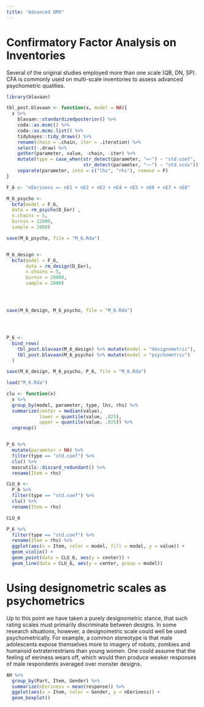 ```yaml
---
title: "Advanced DMX"
---
```


# Confirmatory Factor Analysis on Inventories

Several of the original studies employed more than one scale (QB, DN, SP). CFA is commonly used on multi-scale inventories to assess advanced psychometric qualities.

```r
library(blavaan)

tbl_post.blavaan <- function(x, model = NA){
  x %>% 
    blavaan::standardizedposterior() %>% 
    coda::as.mcmc() %>% 
    coda::as.mcmc.list() %>% 
    tidybayes::tidy_draws() %>% 
    rename(chain = .chain, iter = .iteration) %>% 
    select(-.draw) %>% 
    gather(parameter, value, -chain, -iter) %>% 
    mutate(type = case_when(str_detect(parameter, "=~") ~ "std.coef",
                            str_detect(parameter, "~~") ~ "std.vcov")) %>% 
    separate(parameter, into = c("lhs", "rhs"), remove = F)
}

F_6 <- "nEeriness =~ nE1 + nE2 + nE3 + nE4 + nE5 + nE6 + nE7 + nE8"

M_6_psycho <- 
  bcfa(model = F_6,
  data = rm_psycho(D_Eer) ,
  n.chains = 5,
  burnin = 12000,
  sample = 2000)

save(M_6_psycho, file = "M_6.Rda")


M_6_design <- 
  bcfa(model = F_6,
       data = rm_design(D_Eer),
       n.chains = 5,
       burnin = 20000,
       sample = 2000)




save(M_6_design, M_6_psycho, file = "M_6.Rda")




P_6 <- 
  bind_rows(
    tbl_post.blavaan(M_6_design) %>% mutate(model = "designometric"),
    tbl_post.blavaan(M_6_psycho) %>% mutate(model = "psychometric")
  ) 

save(M_6_design, M_6_psycho, P_6, file = "M_6.Rda")
```

```r
load("M_6.Rda")
```

```r
clu <- function(x)
  x %>% 
  group_by(model, parameter, type, lhs, rhs) %>% 
  summarize(center = median(value),
            lower = quantile(value, .025),
            upper = quantile(value, .025)) %>% 
  ungroup()


P_6 %>% 
  mutate(parameter = NA) %>% 
  filter(type == "std.coef") %>% 
  clu() %>% 
  mascutils::discard_redundant() %>% 
  rename(Item = rhs)


```

```r
CLU_6 <- 
  P_6 %>% 
  filter(type == "std.coef") %>% 
  clu() %>% 
  rename(Item = rhs)

CLU_6

P_6 %>% 
  filter(type == "std.coef") %>% 
  rename(Item = rhs) %>% 
  ggplot(aes(x = Item, color = model, fill = model, y = value)) +
  geom_violin() +
  geom_point(data = CLU_6, aes(y = center)) +
  geom_line(data = CLU_6, aes(y = center, group = model))
```

# Using designometric scales as psychometrics

Up to this point we have taken a purely designometric stance, that such rating scales must primarily discriminate between designs. In some research situations, however, a designometric scale could well be used psychometrically. For example, a common stereotype is that male adolescents expose themselves more to imagery of robots, zombies and humanoid extraterrestrians than young women. One could assume that the feeling of eeriness wears off, which would then produce weaker responses of male respondents averaged over monster designs.

```r
AH %>% 
  group_by(Part, Item, Gender) %>%
  summarize(nEeriness = mean(response)) %>% 
  ggplot(aes(x = Item, color = Gender, y = nEeriness)) +
  geom_boxplot()


```